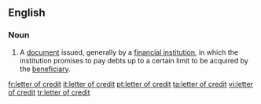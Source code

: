==English==

===Noun===
{{wikipedia}}
{{en-noun|sg=[[letter]] [[of]] [[credit]]|pl=letters of credit}}

# A [[document]] issued, generally by a [[financial institution]], in which the institution promises to pay debts up to a certain limit to be acquired by the [[beneficiary]].

[[fr:letter of credit]]
[[it:letter of credit]]
[[pt:letter of credit]]
[[ta:letter of credit]]
[[vi:letter of credit]]
[[tr:letter of credit]]